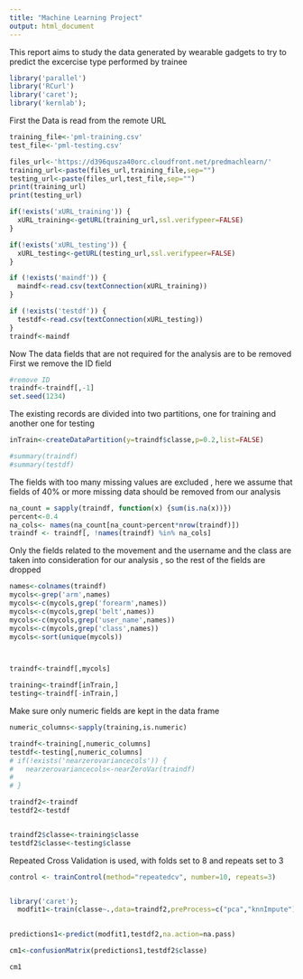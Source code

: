 ```yaml
---
title: "Machine Learning Project"
output: html_document
---
```





This report aims to study the data generated by wearable gadgets to try to predict the excercise type performed by trainee 

```r
library('parallel')
library('RCurl')
library('caret');
library('kernlab');
```


First the Data is read from the remote URL 

```r
training_file<-'pml-training.csv'
test_file<-'pml-testing.csv'

files_url<-'https://d396qusza40orc.cloudfront.net/predmachlearn/'
training_url<-paste(files_url,training_file,sep="")
testing_url<-paste(files_url,test_file,sep="")
print(training_url)
print(testing_url)

if(!exists('xURL_training')) {
  xURL_training<-getURL(training_url,ssl.verifypeer=FALSE)  
}

if(!exists('xURL_testing')) {
  xURL_testing<-getURL(testing_url,ssl.verifypeer=FALSE)
}

if (!exists('maindf')) {
  maindf<-read.csv(textConnection(xURL_training))
}

if (!exists('testdf')) {
  testdf<-read.csv(textConnection(xURL_testing))
}
traindf<-maindf
```
Now The data fields that are not required for the analysis are to be removed
First we remove the ID field 
```r

#remove ID
traindf<-traindf[,-1]
set.seed(1234)
```
The existing records are divided into two partitions, one for training and another one for testing 
```r
inTrain<-createDataPartition(y=traindf$classe,p=0.2,list=FALSE)

#summary(traindf)
#summary(testdf)
```
The fields with too many missing values are excluded , here we assume that fields of 40% or more missing data should be removed from our analysis 
```r
na_count = sapply(traindf, function(x) {sum(is.na(x))})
percent<-0.4
na_cols<- names(na_count[na_count>percent*nrow(traindf)])
traindf <- traindf[, !names(traindf) %in% na_cols]

```
Only the fields related to the movement and the username and the class are taken into consideration for our analysis , so the rest of the fields are dropped 
```r
names<-colnames(traindf)
mycols<-grep('arm',names)
mycols<-c(mycols,grep('forearm',names))
mycols<-c(mycols,grep('belt',names))
mycols<-c(mycols,grep('user_name',names))
mycols<-c(mycols,grep('class',names))
mycols<-sort(unique(mycols))



traindf<-traindf[,mycols]

training<-traindf[inTrain,]
testing<-traindf[-inTrain,]

```
Make sure only numeric fields are kept in the data frame
```r

numeric_columns<-sapply(training,is.numeric)

traindf<-training[,numeric_columns]
testdf<-testing[,numeric_columns]
# if(!exists('nearzerovariancecols')) {
#   nearzerovariancecols<-nearZeroVar(traindf)
#   
# }

traindf2<-traindf
testdf2<-testdf


traindf2$classe<-training$classe
testdf2$classe<-testing$classe
```
Repeated Cross Validation is used, with folds set to 8 and repeats set to 3
```r
control <- trainControl(method="repeatedcv", number=10, repeats=3)



```
```r
library('caret');
  modfit1<-train(classe~.,data=traindf2,preProcess=c("pca","knnImpute"),trControl=control)
  
```

```r
predictions1<-predict(modfit1,testdf2,na.action=na.pass)
```
```r
cm1<-confusionMatrix(predictions1,testdf2$classe)
```


```r
cm1
```